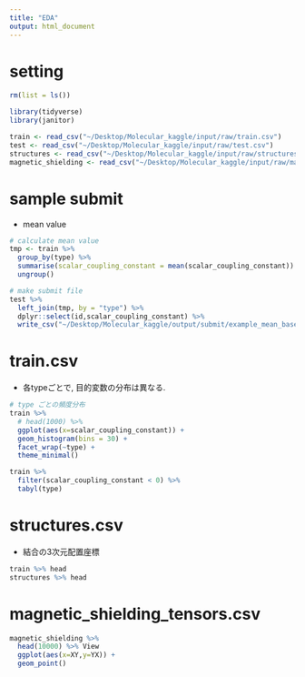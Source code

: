 ```yaml
---
title: "EDA"
output: html_document
---
```

# setting 

```r
rm(list = ls())
```

```r
library(tidyverse)
library(janitor)
```

```r
train <- read_csv("~/Desktop/Molecular_kaggle/input/raw/train.csv")
test <- read_csv("~/Desktop/Molecular_kaggle/input/raw/test.csv")
structures <- read_csv("~/Desktop/Molecular_kaggle/input/raw/structures.csv")
magnetic_shielding <- read_csv("~/Desktop/Molecular_kaggle/input/raw/magnetic_shielding_tensors.csv")
```

# sample submit

- mean value

```r
# calculate mean value
tmp <- train %>%
  group_by(type) %>% 
  summarise(scalar_coupling_constant = mean(scalar_coupling_constant)) %>% 
  ungroup()

# make submit file
test %>% 
  left_join(tmp, by = "type") %>% 
  dplyr::select(id,scalar_coupling_constant) %>% 
  write_csv("~/Desktop/Molecular_kaggle/output/submit/example_mean_base.csv")
```

# train.csv

- 各typeごとで, 目的変数の分布は異なる.

```r
# type ごとの頻度分布
train %>% 
  # head(1000) %>% 
  ggplot(aes(x=scalar_coupling_constant)) +
  geom_histogram(bins = 30) +
  facet_wrap(~type) +
  theme_minimal()

train %>% 
  filter(scalar_coupling_constant < 0) %>% 
  tabyl(type)
```


# structures.csv 

- 結合の3次元配置座標

```r
train %>% head
structures %>% head
```

# magnetic_shielding_tensors.csv

```r
magnetic_shielding %>% 
  head(10000) %>% View
  ggplot(aes(x=XY,y=YX)) +
  geom_point()
```

